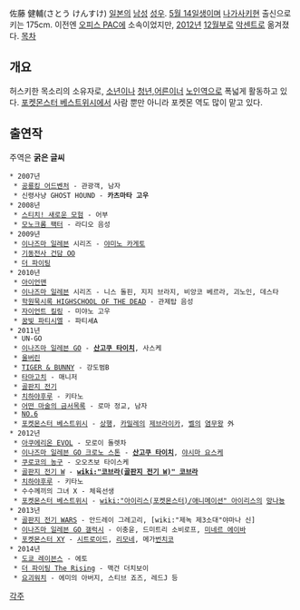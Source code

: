 佐藤 健輔(さとう けんすけ)
[[일본]]의 [[남성]] [[성우]]. [[5월 14일]]생이며 [[나가사키]]현 출신으로 키는 175cm. 이전엔 [[오피스 PAC]]에 소속이었지만, [[2012년]] [[12월]]부로 [[악센트]]로 옮겨졌다.
[[목차]]
== 개요 ==
허스키한 목소리의 소유자로, [[소년]]이나 [[청년]],[[어른]]이너 [[노인]]역으로 폭넓게 활동하고 있다.
[[포켓몬스터 베스트위시]]에서 사람 뿐만 아니라 포켓몬 역도 많이 맡고 있다.

== 출연작 ==
주역은 '''굵은 글씨'''

 * 2007년
  * [[공룡킹 어드벤처]] - 관광객, 남자
  * 신령사냥 GHOST HOUND - '''카츠마타 고우'''
 * 2008년
  * [[스티치! 새로운 모험]] - 어부
  * [[모노크롬 팩터]] - 라디오 음성
 * 2009년
  * [[이나즈마 일레븐]] 시리즈 - [[야미노 카게토]]
  * [[기동전사 건담 OO]]
  * [[더 파이팅]]
 * 2010년
  * [[아이언맨]]
  * [[이나즈마 일레븐]] 시리즈 - 니스 돌핀, 지지 브라지, 비앙코 베르라, 괴노인, 데스타
  * [[학원묵시록 HIGHSCHOOL OF THE DEAD]] - 관제탑 음성
  * [[자이언트 킬링]] - 미야노 고우
  * [[꿈빛 파티시엘]] - 파티셰A
 * 2011년
  * UN-GO
  * [[이나즈마 일레븐 GO]] - '''[[산고쿠 타이치]]''', 사스케
  * [[울버린]]
  * [[TIGER & BUNNY]] - 강도범B
  * [[타마고치]] - 매니저
  * [[골판지 전기]]
  * [[치하야후루]] - 키타노
  * [[어떤 마술의 금서목록]] - 로마 정교, 남자
  * [[NO.6]]
  * [[포켓몬스터 베스트위시]] - [[상행]], [[카밀레]]의 [[제브라이카]], [[벨]]의 [[염무왕]] 外
 * 2012년
  * [[아쿠에리온 EVOL]] - 모로이 돌렛차
  * [[이나즈마 일레븐 GO 크로노 스톤]] - '''[[산고쿠 타이치]]''', [[야시마 요스케]]
  * [[쿠로코의 농구]] - 오오츠보 타이스케
  * [[골판지 전기 W]] - '''[[wiki:"코브라(골판지 전기 W)" 코브라]]'''
  * [[치하야후루]] - 키타노
  * 수수께끼의 그녀 X - 체육선생
  * [[포켓몬스터 베스트위시]] - [[wiki:"아이리스(포켓몬스터)/애니메이션" 아이리스]]의 [[망나뇽]]
 * 2013년
  * [[골판지 전기 WARS]] - 안드레이 그레고리, [wiki:"제녹 제3소대"야마나 신]
  * [[이나즈마 일레븐 GO 갤럭시]] - 이충윤, 드미트리 소비로프, [[미네르 에이바]]
  * [[포켓몬스터 XY]] - [[시트로이드]], [[리모네]], 메가[[번치코]]
 * 2014년
  * [[도쿄 레이븐스]] - 에토
  * [[더 파이팅|더 파이팅 The Rising]] - 맥건 더치보이
  * [[요괴워치]] - 에미의 아버지, 스티브 죠즈, 레드J 등

[[각주]]
